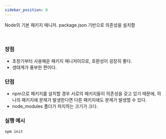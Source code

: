 ```yaml
---
sidebar_position: 0
---
```


Node의 기본 패키지 매니저. package.json 기반으로 의존성을 설치함

<br/>

### 장점

- 초창기부터 사용해온 패키지 매니저이므로, 호환성이 굉장히 좋다.
- 생태계가 풍부한 편이다.

### 단점

- npm으로 패키지를 설치할 경우 서로의 패키지들이 의존성을 갖고 있기 때문에, 하나의 패키지에 문제가 발생한다면 다른 패키지에도 문제가 발생할 수 있다.
- node_modules 폴더가 차지하는 크기가 크다.


### 실행 예시

```bash
npm init
```